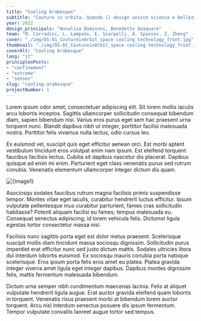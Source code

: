 ```yaml
---
title: "Cooling Arabesque"
subtitle: "Couture in orbita. Quando il design unisce scienza e bellezza. La tecnologia di raffreddamento ricamata negli indumenti diffonde vapore fisioterapico da un arabesco di tubi."
year: 2022
design_principals: "Annalisa Dominoni, Benedetto Quaquaro"
team: "M. Corradini, L. Lampani, E. Scarpelli, A. Spassov, Z. Zheng"
cover: "./img/DS-01_CoutureinOrbit_space cooling technology_front.jpg"
thumbnail: "./img/DS-01_CoutureinOrbit_space cooling technology_front.jpg"
coverAlt: "Cooling Arabesque"
lang: "it"
principlesPosts: 
- "confinement" 
- "extreme" 
- "senses"
slug: "cooling-arabesque"
projectNumber: 1
---
```



Lorem ipsum odor amet, consectetuer adipiscing elit. Sit lorem mollis iaculis arcu lobortis inceptos. Sagittis ullamcorper sollicitudin consequat bibendum diam, sapien bibendum nisi. Varius eros purus eget sem hac praesent urna torquent nunc. Blandit dapibus nibh ut integer, porttitor facilisi malesuada nostra. Porttitor felis vivamus nulla lectus, odio cursus leo.

Ex euismod vel, suscipit quis eget efficitur aenean orci. Est morbi aptent vestibulum tincidunt eros volutpat enim nam ipsum. Est eleifend torquent faucibus facilisis lectus. Cubilia sit dapibus nascetur dis placerat. Dapibus quisque ad enim mi enim. Parturient eget class venenatis purus sed rutrum conubia. Venenatis elementum ullamcorper integer dictum dis quam.

<Image src={Image1} alt={Image1} class="py-6 w-full"/>

Asociosqu sodales faucibus rutrum magna facilisis primis suspendisse tempor. Montes vitae eget iaculis, curabitur hendrerit luctus efficitur. Ipsum vulputate pellentesque mus curabitur parturient, fames cras sollicitudin habitasse? Potenti aliquam facilisi eu fames; tempus malesuada eu. Consequat senectus adipiscing; id lorem vehicula felis. Dictumst ligula egestas tortor consectetur massa nisi.

Facilisis nunc sagittis porta eget est dolor metus praesent. Scelerisque suscipit mollis diam tincidunt massa sociosqu dignissim. Sollicitudin purus imperdiet erat efficitur nunc sed justo dictum mattis. Sodales ultricies litora dui interdum lobortis euismod. Ex sociosqu mauris conubia porta natoque scelerisque. Eros ipsum porta felis eros amet eu platea. Platea gravida integer viverra amet ligula eget integer dapibus. Dapibus montes dignissim felis, mattis fermentum malesuada bibendum.

Dictum urna semper nibh condimentum maecenas lacinia. Felis at aliquet vulputate hendrerit ligula augue. Erat auctor gravida eleifend quam lobortis in torquent. Venenatis risus praesent morbi at bibendum lorem auctor torquent. Arcu nisl interdum senectus posuere dis ipsum fermentum. Tempor vulputate convallis laoreet augue tortor sed tempus.
